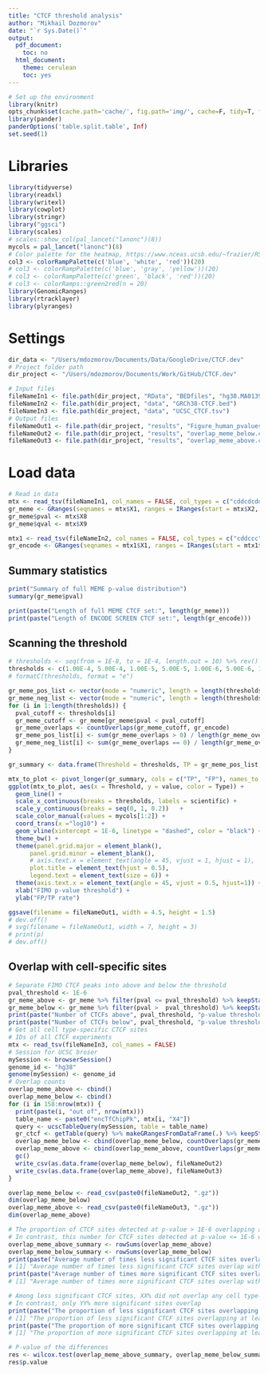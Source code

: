 ```yaml
---
title: "CTCF threshold analysis"
author: "Mikhail Dozmorov"
date: "`r Sys.Date()`"
output:
  pdf_document:
    toc: no
  html_document:
    theme: cerulean
    toc: yes
---
```


```r
# Set up the environment
library(knitr)
opts_chunk$set(cache.path='cache/', fig.path='img/', cache=F, tidy=T, fig.keep='high', echo=F, dpi=100, warnings=F, message=F, comment=NA, warning=F, results='as.is', fig.width = 10, fig.height = 6) #out.width=700, 
library(pander)
panderOptions('table.split.table', Inf)
set.seed(1)
```

# Libraries

```r
library(tidyverse)
library(readxl)
library(writexl)
library(cowplot)
library(stringr)
library("ggsci")
library(scales)
# scales::show_col(pal_lancet("lanonc")(8))
mycols = pal_lancet("lanonc")(8)
# Color palette for the heatmap, https://www.nceas.ucsb.edu/~frazier/RSpatialGuides/colorPaletteCheatsheet.pdf
col3 <- colorRampPalette(c('blue', 'white', 'red'))(20)
# col3 <- colorRampPalette(c('blue', 'gray', 'yellow'))(20)
# col3 <- colorRampPalette(c('green', 'black', 'red'))(20)
# col3 <- colorRamps::green2red(n = 20)
library(GenomicRanges)
library(rtracklayer)
library(plyranges)
```

# Settings

```r
dir_data <- "/Users/mdozmorov/Documents/Data/GoogleDrive/CTCF.dev"
# Project folder path
dir_project <- "/Users/mdozmorov/Documents/Work/GitHub/CTCF.dev"

# Input files
fileNameIn1 <- file.path(dir_project, "RData", "BEDfiles", "hg38.MA0139.1.bed")
fileNameIn2 <- file.path(dir_project, "data", "GRCh38-CTCF.bed")
fileNameIn3 <- file.path(dir_project, "data", "UCSC_CTCF.tsv")
# Output files
fileNameOut1 <- file.path(dir_project, "results", "Figure_human_pvalues_threshold.svg")
fileNameOut2 <- file.path(dir_project, "results", "overlap_meme_below.csv")
fileNameOut3 <- file.path(dir_project, "results", "overlap_meme_above.csv")
```

# Load data

```r
# Read in data
mtx <- read_tsv(fileNameIn1, col_names = FALSE, col_types = c("cddcdcdd"))
gr_meme <- GRanges(seqnames = mtx$X1, ranges = IRanges(start = mtx$X2, end = mtx$X3), strand = mtx$X6)
gr_meme$pval <- mtx$X8
gr_meme$qval <- mtx$X9

mtx1 <- read_tsv(fileNameIn2, col_names = FALSE, col_types = c("cddccc"))
gr_encode <- GRanges(seqnames = mtx1$X1, ranges = IRanges(start = mtx1$X2, end = mtx1$X3))
```

## Summary statistics

```r
print("Summary of full MEME p-value distribution")
summary(gr_meme$pval)

print(paste("Length of full MEME CTCF set:", length(gr_meme)))
print(paste("Length of ENCODE SCREEN CTCF set:", length(gr_encode)))
```

## Scanning the threshold

```r
# thresholds <- seq(from = 1E-8, to = 1E-4, length.out = 10) %>% rev()
thresholds <- c(1.00E-4, 5.00E-4, 1.00E-5, 5.00E-5, 1.00E-6, 5.00E-6, 1.00E-7, 5.00E-7, 1.00E-8)
# formatC(thresholds, format = "e")

gr_meme_pos_list <- vector(mode = "numeric", length = length(thresholds))
gr_meme_neg_list <- vector(mode = "numeric", length = length(thresholds))
for (i in 1:length(thresholds)) {
  pval_cutoff <- thresholds[i]
  gr_meme_cutoff <- gr_meme[gr_meme$pval < pval_cutoff]
  gr_meme_overlaps <- countOverlaps(gr_meme_cutoff, gr_encode)
  gr_meme_pos_list[i] <- sum(gr_meme_overlaps > 0) / length(gr_meme_overlaps)
  gr_meme_neg_list[i] <- sum(gr_meme_overlaps == 0) / length(gr_meme_overlaps)
}

gr_summary <- data.frame(Threshold = thresholds, TP = gr_meme_pos_list, FP = gr_meme_neg_list)

mtx_to_plot <- pivot_longer(gr_summary, cols = c("TP", "FP"), names_to = "Type")
ggplot(mtx_to_plot, aes(x = Threshold, y = value, color = Type)) +
  geom_line() +
  scale_x_continuous(breaks = thresholds, labels = scientific) +
  scale_y_continuous(breaks = seq(0, 1, 0.2))   + 
  scale_color_manual(values = mycols[1:2]) +
  coord_trans(x ="log10") +
  geom_vline(xintercept = 1E-6, linetype = "dashed", color = "black") +
  theme_bw() +
  theme(panel.grid.major = element_blank(), 
      panel.grid.minor = element_blank(), 
      # axis.text.x = element_text(angle = 45, vjust = 1, hjust = 1),
      plot.title = element_text(hjust = 0.5),
      legend.text = element_text(size = 6)) +
  theme(axis.text.x = element_text(angle = 45, vjust = 0.5, hjust=1)) +
  xlab("FIMO p-value threshold") +
  ylab("FP/TP rate")

ggsave(filename = fileNameOut1, width = 4.5, height = 1.5)
# dev.off()
# svg(filename = fileNameOut1, width = 7, height = 3)
# print(p)
# dev.off()
```

## Overlap with cell-specific sites

```r
# Separate FIMO CTCF peaks into above and below the threshold
pval_threshold <- 1E-6
gr_meme_above <- gr_meme %>% filter(pval <= pval_threshold) %>% keepStandardChromosomes(., pruning.mode = "tidy") %>% sort()
gr_meme_below <- gr_meme %>% filter(pval >  pval_threshold) %>% keepStandardChromosomes(., pruning.mode = "tidy") %>% sort()
print(paste("Number of CTCFs above", pval_threshold, "p-value threshold", length(gr_meme_above)))
print(paste("Number of CTCFs below", pval_threshold, "p-value threshold", length(gr_meme_below)))
# Get all cell type-specific CTCF sites
# IDs of all CTCF experiments
mtx <- read_tsv(fileNameIn3, col_names = FALSE)
# Session for UCSC broser
mySession <- browserSession()
genome_id <- "hg38"
genome(mySession) <- genome_id
# Overlap counts
overlap_meme_above <- cbind()
overlap_meme_below <- cbind()
for (i in 158:nrow(mtx)) {
  print(paste(i, "out of", nrow(mtx)))
  table_name <- paste0("encTfChipPk", mtx[i, "X4"])
  query <- ucscTableQuery(mySession, table = table_name)
  gr_ctcf <- getTable(query) %>% makeGRangesFromDataFrame(.) %>% keepStandardChromosomes(., pruning.mode = "tidy") %>% sort()
  overlap_meme_below <- cbind(overlap_meme_below, countOverlaps(gr_meme_below, gr_ctcf))
  overlap_meme_above <- cbind(overlap_meme_above, countOverlaps(gr_meme_above, gr_ctcf))
  gc()
  write_csv(as.data.frame(overlap_meme_below), fileNameOut2)
  write_csv(as.data.frame(overlap_meme_above), fileNameOut3)
}

overlap_meme_below <- read_csv(paste0(fileNameOut2, ".gz"))
dim(overlap_meme_below)
overlap_meme_above <- read_csv(paste0(fileNameOut3, ".gz"))
dim(overlap_meme_above)

# The proportion of CTCF sites detected at p-value > 1E-6 overlapping at least one experimentally detected cell type-specific CTCF sites was XX +/-YY.
# In contrast, this number for CTCF sites detected at p-value <= 1E-6 was XX+/-YY, suggesting higher proportion of false positives among less significant CTCF sites.
overlap_meme_above_summary <- rowSums(overlap_meme_above)
overlap_meme_below_summary <- rowSums(overlap_meme_below)
print(paste("Average number of times less significant CTCF sites overlap with experimental CTCF sites", mean(overlap_meme_below_summary), "+/-", sd(overlap_meme_below_summary)))
# [1] "Average number of times less significant CTCF sites overlap with experimental CTCF sites 7.43024371211658 +/- 29.2354917718536"
print(paste("Average number of times more significant CTCF sites overlap with experimental CTCF sites", mean(overlap_meme_above_summary), "+/-", sd(overlap_meme_above_summary)))
# [1] "Average number of times more significant CTCF sites overlap with experimental CTCF sites 120.151631212219 +/- 81.188988520227"

# Among less significant CTCF sites, XX% did not overlap any cell type-specific CTCF sites.
# In contrast, only YY% more significant sites overlap
print(paste("The proportion of less significant CTCF sites overlapping at least one experimental CTCF site", 1 - (sum(overlap_meme_below_summary == 0) / length(overlap_meme_below_summary)) ))
# [1] "The proportion of less significant CTCF sites overlapping at least one experimental CTCF site 0.218351650508075"
print(paste("The proportion of more significant CTCF sites overlapping at least one experimental CTCF site", 1 - (sum(overlap_meme_above_summary == 0) / length(overlap_meme_above_summary)) ))
# [1] "The proportion of more significant CTCF sites overlapping at least one experimental CTCF site 0.888007013981819"

# P-value of the differences
res <- wilcox.test(overlap_meme_above_summary, overlap_meme_below_summary)
res$p.value
```



